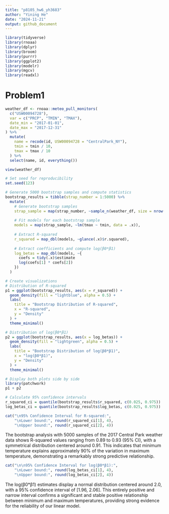 ```yaml
---
title: "p8105_hw6_yh3683"
author: "Yining He"
date: "2024-11-21"
output: github_document
---
```

```r
library(tidyverse)
library(rnoaa)
library(dplyr)
library(broom)
library(purrr)
library(ggplot2)
library(modelr)
library(mgcv)
library(readxl)
```


# Problem1
```r
weather_df <- rnoaa::meteo_pull_monitors(
  c("USW00094728"),
  var = c("PRCP", "TMIN", "TMAX"),
  date_min = "2017-01-01",
  date_max = "2017-12-31"
) %>%
  mutate(
    name = recode(id, USW00094728 = "CentralPark_NY"),
    tmin = tmin / 10,
    tmax = tmax / 10
  ) %>%
  select(name, id, everything())

view(weather_df)
```

```r
# Set seed for reproducibility
set.seed(123)

# Generate 5000 bootstrap samples and compute statistics
bootstrap_results = tibble(strap_number = 1:5000) %>%
  mutate(
    # Generate bootstrap samples
    strap_sample = map(strap_number, ~sample_n(weather_df, size = nrow(weather_df), replace = TRUE)),
    
    # Fit models for each bootstrap sample
    models = map(strap_sample, ~lm(tmax ~ tmin, data = .x)),
    
    # Extract R-squared
    r_squared = map_dbl(models, ~glance(.x)$r.squared),
    
    # Extract coefficients and compute log(β0*β1)
    log_betas = map_dbl(models, ~{
      coefs = tidy(.x)$estimate
      log(coefs[1] * coefs[2])
    })
  )
```

```r
# Create visualizations
# Distribution of R-squared
p1 = ggplot(bootstrap_results, aes(x = r_squared)) +
  geom_density(fill = "lightblue", alpha = 0.5) +
  labs(
    title = "Bootstrap Distribution of R-squared",
    x = "R-squared",
    y = "Density"
  ) +
  theme_minimal()

# Distribution of log(β0*β1)
p2 = ggplot(bootstrap_results, aes(x = log_betas)) +
  geom_density(fill = "lightgreen", alpha = 0.5) +
  labs(
    title = "Bootstrap Distribution of log(β0*β1)",
    x = "log(β0*β1)",
    y = "Density"
  ) +
  theme_minimal()

# Display both plots side by side
library(patchwork)
p1 + p2
```
```r
# Calculate 95% confidence intervals
r_squared_ci = quantile(bootstrap_results$r_squared, c(0.025, 0.975))
log_betas_ci = quantile(bootstrap_results$log_betas, c(0.025, 0.975))
```
```r
cat("\n95% Confidence Interval for R-squared:", 
    "\nLower bound:", round(r_squared_ci[1], 4),
    "\nUpper bound:", round(r_squared_ci[2], 4))
```

The bootstrap analysis with 5000 samples of the 2017 Central Park weather data shows R-squared values ranging from 0.89 to 0.93 (95% CI), with a symmetrical distribution centered around 0.91. This indicates that minimum temperature explains approximately 90% of the variation in maximum temperature, demonstrating a remarkably strong predictive relationship.

```r
cat("\n\n95% Confidence Interval for log(β0*β1):", 
    "\nLower bound:", round(log_betas_ci[1], 4),
    "\nUpper bound:", round(log_betas_ci[2], 4))
```
The log(β0*β1) estimates display a normal distribution centered around 2.0, with a 95% confidence interval of [1.96, 2.06]. This entirely positive and narrow interval confirms a significant and stable positive relationship between minimum and maximum temperatures, providing strong evidence for the reliability of our linear model.
